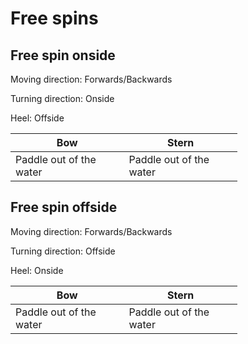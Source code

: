 # Free spins

## Free spin onside

Moving direction: Forwards/Backwards

Turning direction: Onside

Heel: Offside

+-------------------------+-------------------------+
| Bow                     | Stern                   |
+=========================+=========================+
| Paddle out of the water | Paddle out of the water |
+-------------------------+-------------------------+

## Free spin offside

Moving direction: Forwards/Backwards

Turning direction: Offside

Heel: Onside

+-------------------------+-------------------------+
| Bow                     | Stern                   |
+=========================+=========================+
| Paddle out of the water | Paddle out of the water |
+-------------------------+-------------------------+
